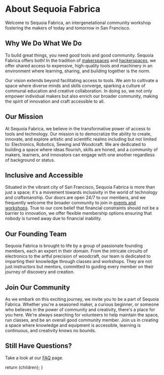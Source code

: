 
# About Sequoia Fabrica

Welcome to Sequoia Fabrica, an intergenetational community workshop fostering the makers of today and tomorrow in San Francisco. 

## Why We Do What We Do

To build great things, you need good tools and good community. Sequoia Fabrica offers both! In the tradition of [makerspaces](https://www.makerspaces.com/what-is-a-makerspace/) and [hackerspaces](hackerspaces.org), we offer shared access to expensive, high-quality tools and machinery in an environment where learning, sharing, and building together is the norm. 

Our vision extends beyond facilitating access to tools. We aim to cultivate a space where diverse minds and skills converge, sparking a culture of communal education and creative collaboration. In doing so, we not only empower individual makers but also enrich our broader community, making the spirit of innovation and craft accessible to all.

## Our Mission

At Sequoia Fabrica, we believe in the transformative power of access to tools and technology. Our mission is to democratize the ability to create, innovate, and explore artistic and scientific realms including but not limited to: Electronics, Robotics, Sewing and Woodcraft. We are dedicated to building a space where ideas flourish, skills are honed, and a community of makers, learners, and innovators can engage with one another regardless of background or status.

## Inclusive and Accessible

Situated in the vibrant city of San Francisco, Sequoia Fabrica is more than just a space; it's a movement towards inclusivity in the world of technology and craftsmanship. Our doors are open 24/7 to our members, and we frequently welcome the broader community to join in [events and workshops](./events). True to our core belief that financial constraints should not be a barrier to innovation, we offer flexible membership options ensuring that nobody is turned away due to financial inability.

## Our Founding Team

Sequoia Fabrica is brought to life by a group of passionate founding members, each an expert in their domain. From the intricate circuits of electronics to the artful precision of woodcraft, our team is dedicated to imparting their knowledge through classes and workshops. They are not just instructors but mentors, committed to guiding every member on their journey of discovery and creation.

## Join Our Community

As we embark on this exciting journey, we invite you to be a part of Sequoia Fabrica. Whether you're a seasoned maker, a curious beginner, or someone who believes in the power of community and creativity, there's a place for you here. We're always searching for volunteers to help maintain the space, run classes, and be an overall good community member. Join us in creating a space where knowledge and equipment is accessible, learning is continuous, and creativity knows no bounds.

## Still Have Questions?

Take a look at our [FAQ](./faq) page.

  return <DocumentLayout>{children}</DocumentLayout>;
}